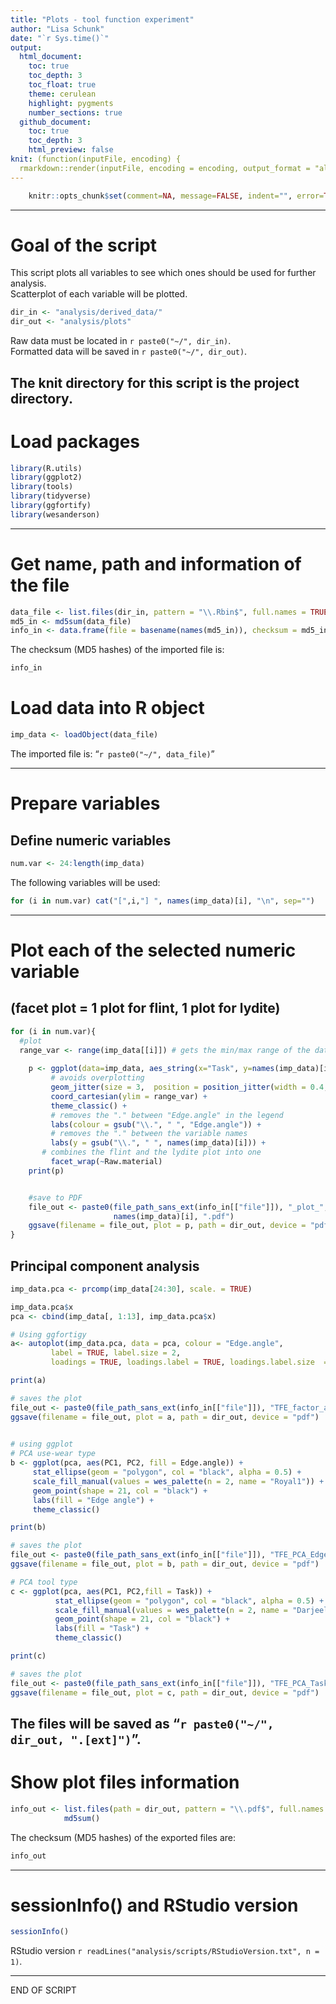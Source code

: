 ```yaml
---
title: "Plots - tool function experiment"
author: "Lisa Schunk"
date: "`r Sys.time()`"
output:
  html_document:
    toc: true
    toc_depth: 3
    toc_float: true
    theme: cerulean
    highlight: pygments
    number_sections: true
  github_document: 
    toc: true
    toc_depth: 3
    html_preview: false
knit: (function(inputFile, encoding) {
  rmarkdown::render(inputFile, encoding = encoding, output_format = "all", knit_root_dir = rprojroot::find_rstudio_root_file()) })
---
```




```r
	knitr::opts_chunk$set(comment=NA, message=FALSE, indent="", error=TRUE)
```

---


# Goal of the script
This script plots all variables to see which ones should be used for further analysis.  
Scatterplot of each variable will be plotted.   



```r
dir_in <- "analysis/derived_data/"
dir_out <- "analysis/plots"
```

Raw data must be located in `r paste0("~/", dir_in)`.  
Formatted data will be saved in `r paste0("~/", dir_out)`.

The knit directory for this script is the project directory.
---


# Load packages
```r
library(R.utils)
library(ggplot2)
library(tools)
library(tidyverse)
library(ggfortify)
library(wesanderson)
```


---

# Get name, path and information of the file 
```r
data_file <- list.files(dir_in, pattern = "\\.Rbin$", full.names = TRUE)
md5_in <- md5sum(data_file)
info_in <- data.frame(file = basename(names(md5_in)), checksum = md5_in, row.names = NULL)
```


The checksum (MD5 hashes) of the imported file is:  
```r
info_in
```


# Load data into R object
```r
imp_data <- loadObject(data_file)
```

The imported file is: "`r paste0("~/", data_file)`"  



---

# Prepare variables
## Define numeric variables
```r
num.var <- 24:length(imp_data)
```

The following variables will be used: 

```r
for (i in num.var) cat("[",i,"] ", names(imp_data)[i], "\n", sep="")
```


---

# Plot each of the selected numeric variable 
## (facet plot = 1 plot for flint, 1 plot for lydite)
```r
for (i in num.var){
  #plot
  range_var <- range(imp_data[[i]]) # gets the min/max range of the data set 
  
	p <- ggplot(data=imp_data, aes_string(x="Task", y=names(imp_data)[i], colour="Edge.angle")) + 
	     # avoids overplotting
	     geom_jitter(size = 3,  position = position_jitter(width = 0.4, seed = 1)) + 
	     coord_cartesian(ylim = range_var) + 
	     theme_classic() + 
	     # removes the "." between "Edge.angle" in the legend 
	     labs(colour = gsub("\\.", " ", "Edge.angle")) + 
	     # removes the "." between the variable names
	     labs(y = gsub("\\.", " ", names(imp_data)[i])) + 
       # combines the flint and the lydite plot into one    
	     facet_wrap(~Raw.material) 
	print(p)


	#save to PDF
	file_out <- paste0(file_path_sans_ext(info_in[["file"]]), "_plot_", 
	                   names(imp_data)[i], ".pdf")
	ggsave(filename = file_out, plot = p, path = dir_out, device = "pdf")
}

```


## Principal component analysis 
```r
imp_data.pca <- prcomp(imp_data[24:30], scale. = TRUE) 

imp_data.pca$x
pca <- cbind(imp_data[, 1:13], imp_data.pca$x)

# Using ggfortigy
a<- autoplot(imp_data.pca, data = pca, colour = "Edge.angle",
         label = TRUE, label.size = 2,
         loadings = TRUE, loadings.label = TRUE, loadings.label.size  = 3) 

print(a)

# saves the plot
file_out <- paste0(file_path_sans_ext(info_in[["file"]]), "TFE_factor_analysis", ".pdf")
ggsave(filename = file_out, plot = a, path = dir_out, device = "pdf")
  

# using ggplot
# PCA use-wear type
b <- ggplot(pca, aes(PC1, PC2, fill = Edge.angle)) +
     stat_ellipse(geom = "polygon", col = "black", alpha = 0.5) +
     scale_fill_manual(values = wes_palette(n = 2, name = "Royal1")) + 
     geom_point(shape = 21, col = "black") +
     labs(fill = "Edge angle") +
     theme_classic()

print(b)

# saves the plot
file_out <- paste0(file_path_sans_ext(info_in[["file"]]), "TFE_PCA_Edge_angle", ".pdf")
ggsave(filename = file_out, plot = b, path = dir_out, device = "pdf")

# PCA tool type 
c <- ggplot(pca, aes(PC1, PC2,fill = Task)) +
          stat_ellipse(geom = "polygon", col = "black", alpha = 0.5) +
          scale_fill_manual(values = wes_palette(n = 2, name = "Darjeeling2")) +
          geom_point(shape = 21, col = "black") +
          labs(fill = "Task") +
          theme_classic()

print(c)

# saves the plot
file_out <- paste0(file_path_sans_ext(info_in[["file"]]), "TFE_PCA_Task", ".pdf")
ggsave(filename = file_out, plot = c, path = dir_out, device = "pdf")


```
The files will be saved as "`r paste0("~/", dir_out, ".[ext]")`".
---


# Show plot files information
```r
info_out <- list.files(path = dir_out, pattern = "\\.pdf$", full.names = TRUE) %>% 
            md5sum()
```


The checksum (MD5 hashes) of the exported files are:  
```r
info_out
```


---

# sessionInfo() and RStudio version

```r
sessionInfo()
```

RStudio version `r readLines("analysis/scripts/RStudioVersion.txt", n = 1)`.


---

END OF SCRIPT
